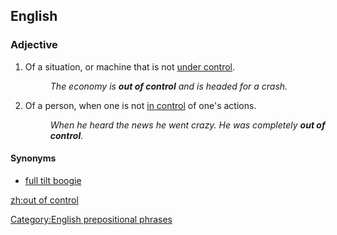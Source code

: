 ==English==

===Adjective===
{{en-adj|pos=[[out]] [[of]] [[control]]|more out of control|most out of control}}

# Of a situation, or machine that is not [[under control]].
#:''The economy is '''out of control''' and is headed for a crash.''
# Of a person, when one is not [[in control]] of one's actions.
#:''When he heard the news he went crazy. He was completely '''out of control'''.''

====Synonyms====
*[[full tilt boogie]]

[[Category:English prepositional phrases]]

[[zh:out of control]]